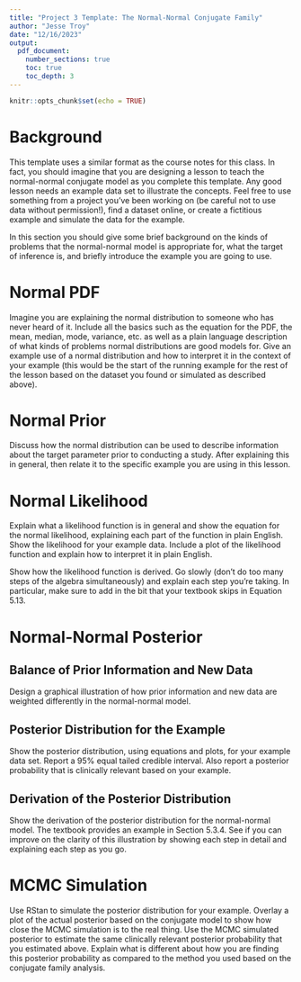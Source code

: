 ```yaml
---
title: "Project 3 Template: The Normal-Normal Conjugate Family"
author: "Jesse Troy"
date: "12/16/2023"
output: 
  pdf_document:
    number_sections: true
    toc: true
    toc_depth: 3
---
```


```r
knitr::opts_chunk$set(echo = TRUE)
```

# Background
This template uses a similar format as the course notes for this class. In fact, you should imagine that you are designing a lesson to teach the normal-normal conjugate model as you complete this template. Any good lesson needs an example data set to illustrate the concepts. Feel free to use something from a project you've been working on (be careful not to use data without permission!), find a dataset online, or create a fictitious example and simulate the data for the example. 

In this section you should give some brief background on the kinds of problems that the normal-normal model is appropriate for, what the target of inference is, and briefly introduce the example you are going to use. 

# Normal PDF
Imagine you are explaining the normal distribution to someone who has never heard of it. Include all the basics such as the equation for the PDF, the mean, median, mode, variance, etc. as well as a plain language description of what kinds of problems normal distributions are good models for. Give an example use of a normal distribution and how to interpret it in the context of your example (this would be the start of the running example for the rest of the lesson based on the dataset you found or simulated as described above).

# Normal Prior
Discuss how the normal distribution can be used to describe information about the target parameter prior to conducting a study. After explaining this in general, then relate it to the specific example you are using in this lesson. 

# Normal Likelihood
Explain what a likelihood function is in general and show the equation for the normal likelihood, explaining each part of the function in plain English. Show the likelihood for your example data. Include a plot of the likelihood function and explain how to interpret it in plain English.

Show how the likelihood function is derived. Go slowly (don't do too many steps of the algebra simultaneously) and explain each step you're taking. In particular, make sure to add in the bit that your textbook skips in Equation 5.13.

# Normal-Normal Posterior

## Balance of Prior Information and New Data
Design a graphical illustration of how prior information and new data are weighted differently in the normal-normal model.

## Posterior Distribution for the Example
Show the posterior distribution, using equations and plots, for your example data set. Report a 95% equal tailed credible interval. Also report a posterior probability that is clinically relevant based on your example.

## Derivation of the Posterior Distribution 
\textbf{EXTRA CREDIT: }Show the derivation of the posterior distribution for the normal-normal model. The textbook provides an example in Section 5.3.4. See if you can improve on the clarity of this illustration by showing each step in detail and explaining each step as you go. 

# MCMC Simulation
Use RStan to simulate the posterior distribution for your example. Overlay a plot of the actual posterior based on the conjugate model to show how close the MCMC simulation is to the real thing. Use the MCMC simulated posterior to estimate the same clinically relevant posterior probability that you estimated above. Explain what is different about how you are finding this posterior probability as compared to the method you used based on the conjugate family analysis. 

